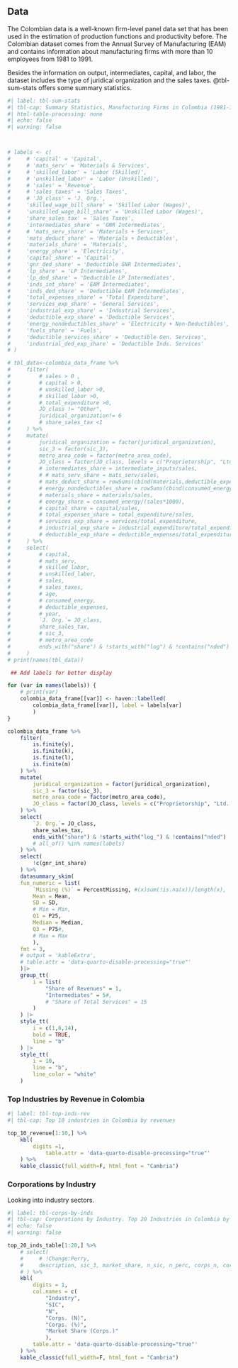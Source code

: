 ## Data

The Colombian data is a well-known firm-level panel data set that has been used in the estimation of production functions and productivity before. The Colombian dataset comes from the Annual Survey of Manufacturing (EAM) and contains information about manufacturing firms with more than 10 employees from 1981 to 1991.

Besides the information on output, intermediates, capital, and labor, the dataset includes the type of juridical organization and the sales taxes. @tbl-sum-stats offers some summary statistics.



```r
#| label: tbl-sum-stats
#| tbl-cap: Summary Statistics, Manufacturing Firms in Colombia (1981-1991)
#| html-table-processing: none
#| echo: false
#| warning: false



# labels <- c(
#     # 'capital' = 'Capital',
#     # 'mats_serv' = 'Materials & Services',
#     # 'skilled_labor' = 'Labor (Skilled)',
#     # 'unskilled_labor' = 'Labor (Unskilled)',
#     # 'sales' = 'Revenue',
#     # 'sales_taxes' = 'Sales Taxes',
#     # 'JO_class' = 'J. Org.',
#     'skilled_wage_bill_share' = 'Skilled Labor (Wages)',
#     'unskilled_wage_bill_share' = 'Unskilled Labor (Wages)',
#     'share_sales_tax' = 'Sales Taxes',
#     'intermediates_share' = 'GNR Intermediates',
#     # 'mats_serv_share' = 'Materials + Services',
#     'mats_deduct_share' = 'Materials + Deductibles',
#     'materials_share' = 'Materials',
#     'energy_share' = 'Electricity',
#     'capital_share' = 'Capital',
#     'gnr_ded_share' = 'Deductible GNR Intermediates',
#     'lp_share' = 'LP Intermediates',
#     'lp_ded_share' = 'Deductible LP Intermediates',
#     'inds_int_share' = 'EAM Intermediates',
#     'inds_ded_share' = 'Deductible EAM Intermediates',
#     'total_expenses_share' = 'Total Expenditure',
#     'services_exp_share' = 'General Services',
#     'industrial_exp_share' = 'Industrial Services',
#     'deductible_exp_share' = 'Deductible Services',
#     'energy_nondeductibles_share' = 'Electricity + Non-Deductibles',
#     'fuels_share' = 'Fuels',
#     'deductible_services_share' = 'Deductible Gen. Services',
#     'industrial_ded_exp_share' = 'Deductible Inds. Services'
# )

# tbl_data<-colombia_data_frame %>%
#     filter(
#         # sales > 0 ,
#         # capital > 0,
#         # unskilled_labor >0,
#         # skilled_labor >0,
#         # total_expenditure >0,
#         JO_class != "Other",
#         juridical_organization!= 6
#         # share_sales_tax <1
#     ) %>%
#     mutate(
#         juridical_organization = factor(juridical_organization),
#         sic_3 = factor(sic_3),
#         metro_area_code = factor(metro_area_code),
#         JO_class = factor(JO_class, levels = c("Proprietorship", "Ltd. Co.", "Corporation", "Partnership")),
#         # intermediates_share = intermediate_inputs/sales,
#         # # mats_serv_share = mats_serv/sales,
#         # mats_deduct_share = rowSums(cbind(materials,deductible_expenses), na.rm = TRUE)/sales,
#         # energy_nondeductibles_share = rowSums(cbind(consumed_energy/1000,non_deductible_expenses), na.rm = TRUE)/sales,
#         # materials_share = materials/sales,
#         # energy_share = consumed_energy/(sales*1000),
#         # capital_share = capital/sales,
#         # total_expenses_share = total_expenditure/sales,
#         # services_exp_share = services/total_expenditure,
#         # industrial_exp_share = industrial_expenditure/total_expenditure,
#         # deductible_exp_share = deductible_expenses/total_expenditure
#     ) %>%
#     select(
#         # capital,
#         # mats_serv,
#         # skilled_labor,
#         # unskilled_labor,
#         # sales,
#         # sales_taxes,
#         # age,
#         # consumed_energy,
#         # deductible_expenses,
#         # year,
#         `J. Org.`= JO_class,
#         share_sales_tax,
#         # sic_3,
#         # metro_area_code
#         ends_with("share") & !starts_with("log") & !contains("nded")
#     )
# print(names(tbl_data))

 ## Add labels for better display

for (var in names(labels)) {
    # print(var)
    colombia_data_frame[[var]] <- haven::labelled(
        colombia_data_frame[[var]], label = labels[var]
        )
}

colombia_data_frame %>%
    filter(
        is.finite(y),
        is.finite(k),
        is.finite(l),
        is.finite(m)
    ) %>%
    mutate(
        juridical_organization = factor(juridical_organization),
        sic_3 = factor(sic_3),
        metro_area_code = factor(metro_area_code),
        JO_class = factor(JO_class, levels = c("Proprietorship", "Ltd. Co.", "Corporation", "Partnership"))
    ) %>%
    select(
        `J. Org.`= JO_class,
        share_sales_tax,
        ends_with("share") & !starts_with("log_") & !contains("nded")
        # all_of() %in% names(labels)
    ) %>%
    select(
        !c(gnr_int_share)
    ) %>%
    datasummary_skim(
    fun_numeric = list(
        `Missing (%)` = PercentMissing, #(x)sum(!is.na(x))/length(x), 
        Mean = Mean, 
        SD = SD, 
        # Min = Min,
        Q1 = P25,
        Median = Median,
        Q3 = P75#,
        # Max = Max
        ),
    fmt = 3,
    # output = 'kableExtra',
    # table.attr = 'data-quarto-disable-processing="true"'
    )|> 
    group_tt(
        i = list(
            "Share of Revenues" = 1,
            "Intermediates" = 5#,
            # "Share of Total Services" = 15
        )
    ) |>
    style_tt(
        i = c(1,6,14),
        bold = TRUE,
        line = "b"
    ) |>
    style_tt(
        i = 10,
        line = "b",
        line_color = "white"
    )

```

### Top Industries by Revenue in Colombia

```r
#| label: tbl-top-inds-rev
#| tbl-cap: Top 10 industries in Colombia by revenues

top_10_revenue[1:10,] %>%
    kbl(
        digits =1,
            table.attr = 'data-quarto-disable-processing="true"'
    ) %>%
    kable_classic(full_width=F, html_font = "Cambria")

```

### Corporations by Industry

Looking into industry sectors.

```r
#| label: tbl-corps-by-inds
#| tbl-cap: Corporations by Industry. Top 20 Industries in Colombia by number of firms.
#| echo: false
#| warning: false

top_20_inds_table[1:20,] %>%
    # select(
    #     # !Change:Perry,
    #     description, sic_3, market_share, n_sic, n_perc, corps_n, corps_share, 
    # ) %>%
    kbl(
        digits = 1,
        col.names = c(
            "Industry",
            "SIC",
            "N",
            "Corps. (N)",
            "Corps. (%)",
            "Market Share (Corps.)"
            ),
        table.attr = 'data-quarto-disable-processing="true"'
    ) %>%
    kable_classic(full_width=F, html_font = "Cambria")

```


